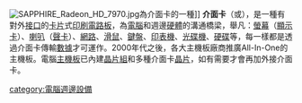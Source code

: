 {{Unreferenced|time=2013-12-29T02:42:56+00:00}}
{{Expand|time=2013-12-29T02:52:48+00:00}}
{{NoteTA
|G1 = IT
}}
[[File:SAPPHIRE_Radeon_HD_7970.jpg|right]]為介面卡的一種]]
'''介面卡'''（{{lang-en|Interface Card}}或{{lang|en|Adapter}}），是一種有對外[[接口|接口]]的[[卡片|卡片]]式[[印刷電路板|印刷電路板]]，為[[電腦|電腦]]和週邊[[硬體|硬體]]的溝通橋梁，舉凡：[[螢幕|螢幕]]（[[顯示卡|顯示卡]]）、[[喇叭|喇叭]]（[[聲卡|聲卡]]）、[[電腦網路|網路]]、[[滑鼠|滑鼠]]、[[鍵盤|鍵盤]]、[[印表機|印表機]]、[[光碟機|光碟機]]、[[硬碟|硬碟]]等，每一樣都是透過介面卡傳輸[[數據|數據]]才可運作。2000年代之後，各大主機板廠商推廣All-In-One的主機板。電腦[[主機板|主機板]]已內建[[晶片組|晶片組]]和多種介面卡[[晶片|晶片]]，如有需要才會再加外接介面卡。

{{hardware-stub}}
[[category:電腦週邊設備|category:電腦週邊設備]]